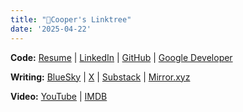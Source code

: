 ```yaml
---
title: "🌴Cooper's Linktree"
date: '2025-04-22'
---
```


**Code:**
[Resume](https://docs.google.com/document/d/15wtKG9juJMYQOI793LvNYMfmeu7hyErO4xWixkTrSHI/edit?usp=sharing)
|
[LinkedIn](https://www.linkedin.com/in/cooperability/)
|
[GitHub](https://github.com/cooperability)
|
[Google Developer](https://g.dev/cooperability)

**Writing:**
[BlueSky](https://bsky.app/profile/cooperability.com)
|
[X](https://x.com/cooperability)
|
[Substack](https://cooperability.substack.com/)
|
[Mirror.xyz](https://mirror.xyz/0xAd7f62080c882D575DCd6F5eb29cB9C09B0d4B0D)

**Video:**
[YouTube](https://www.youtube.com/@cooperability)
|
[IMDB](https://www.imdb.com/name/nm5343773/)
